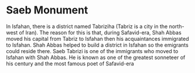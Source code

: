 # Saeb Monument
In Isfahan, there is a district named Tabriziha (Tabriz is a city in the north-west of Iran). The reason for this is that, during Safavid-era, Shah Abbas moved his capital from Tabriz to Isfahan then his acquaintances immigrated to Isfahan.
Shah Abbas helped to build a district in Isfahan so the emigrants could reside there. Saeb Tabrizi is one of the immigrants who moved to Isfahan with Shah Abbas.  He is known as one of the greatest sonneteer of his century and the most famous poet of Safavid-era
